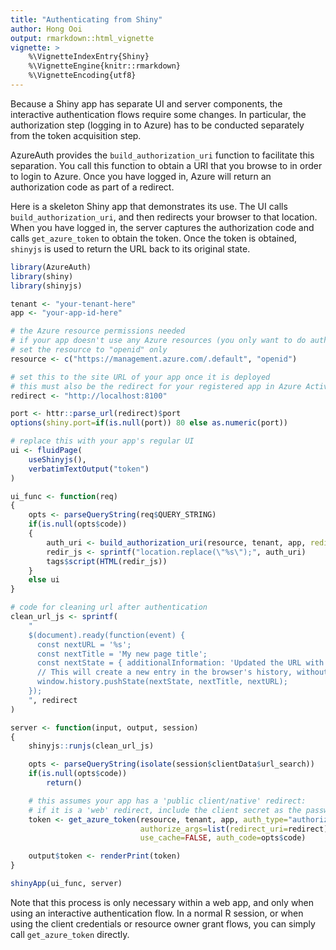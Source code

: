 ```yaml
---
title: "Authenticating from Shiny"
author: Hong Ooi
output: rmarkdown::html_vignette
vignette: >
    %\VignetteIndexEntry{Shiny}
    %\VignetteEngine{knitr::rmarkdown}
    %\VignetteEncoding{utf8}
---
```


Because a Shiny app has separate UI and server components, the interactive authentication flows require some changes. In particular, the authorization step (logging in to Azure) has to be conducted separately from the token acquisition step.

AzureAuth provides the `build_authorization_uri` function to facilitate this separation. You call this function to obtain a URI that you browse to in order to login to Azure. Once you have logged in, Azure will return an authorization code as part of a redirect.

Here is a skeleton Shiny app that demonstrates its use. The UI calls `build_authorization_uri`, and then redirects your browser to that location. When you have logged in, the server captures the authorization code and calls `get_azure_token` to obtain the token. Once the token is obtained, `shinyjs` is used to return the URL back to its original state.

```r
library(AzureAuth)
library(shiny)
library(shinyjs)

tenant <- "your-tenant-here"
app <- "your-app-id-here"

# the Azure resource permissions needed
# if your app doesn't use any Azure resources (you only want to do authentication),
# set the resource to "openid" only
resource <- c("https://management.azure.com/.default", "openid")

# set this to the site URL of your app once it is deployed
# this must also be the redirect for your registered app in Azure Active Directory
redirect <- "http://localhost:8100"

port <- httr::parse_url(redirect)$port
options(shiny.port=if(is.null(port)) 80 else as.numeric(port))

# replace this with your app's regular UI
ui <- fluidPage(
    useShinyjs(),
    verbatimTextOutput("token")
)

ui_func <- function(req)
{
    opts <- parseQueryString(req$QUERY_STRING)
    if(is.null(opts$code))
    {
        auth_uri <- build_authorization_uri(resource, tenant, app, redirect_uri=redirect, version=2)
        redir_js <- sprintf("location.replace(\"%s\");", auth_uri)
        tags$script(HTML(redir_js))
    }
    else ui
}

# code for cleaning url after authentication
clean_url_js <- sprintf(
    "
    $(document).ready(function(event) {
      const nextURL = '%s';
      const nextTitle = 'My new page title';
      const nextState = { additionalInformation: 'Updated the URL with JS' };
      // This will create a new entry in the browser's history, without reloading
      window.history.pushState(nextState, nextTitle, nextURL);
    });
    ", redirect
)

server <- function(input, output, session)
{
    shinyjs::runjs(clean_url_js)

    opts <- parseQueryString(isolate(session$clientData$url_search))
    if(is.null(opts$code))
        return()

    # this assumes your app has a 'public client/native' redirect:
    # if it is a 'web' redirect, include the client secret as the password argument
    token <- get_azure_token(resource, tenant, app, auth_type="authorization_code",
                             authorize_args=list(redirect_uri=redirect), version=2,
                             use_cache=FALSE, auth_code=opts$code)

    output$token <- renderPrint(token)
}

shinyApp(ui_func, server)
```

Note that this process is only necessary within a web app, and only when using an interactive authentication flow. In a normal R session, or when using the client credentials or resource owner grant flows, you can simply call `get_azure_token` directly.

